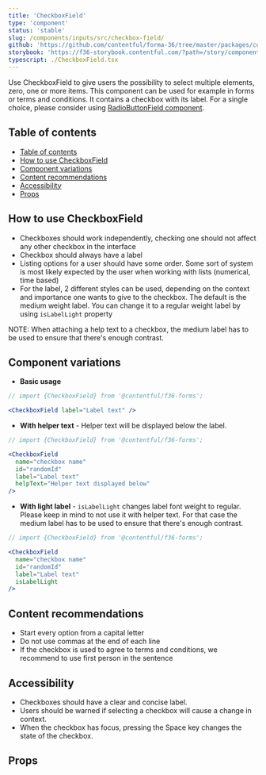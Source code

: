 ```yaml
---
title: 'CheckboxField'
type: 'component'
status: 'stable'
slug: /components/inputs/src/checkbox-field/
github: 'https://github.com/contentful/forma-36/tree/master/packages/components/inputs/src/checkbox-field'
storybook: 'https://f36-storybook.contentful.com/?path=/story/components-checkbox-field--overview'
typescript: ./CheckboxField.tsx
---
```


Use CheckboxField to give users the possibility to select multiple elements, zero, one or more items. This component can be used for example in forms or terms and conditions. It contains a checkbox with its label. For a single choice, please consider using [RadioButtonField component](https://f36.contentful.com/components/radio-button-field/).

## Table of contents

- [Table of contents](#table-of-contents)
- [How to use CheckboxField](#how-to-use-checkboxfield)
- [Component variations](#component-variations)
- [Content recommendations](#content-recommendations)
- [Accessibility](#accessibility)
- [Props](#props)

## How to use CheckboxField

- Checkboxes should work independently, checking one should not affect any other checkbox in the interface
- Checkbox should always have a label
- Listing options for a user should have some order. Some sort of system is most likely expected by the user when working with lists (numerical, time based)
- For the label, 2 different styles can be used, depending on the context and importance one wants to give to the checkbox. The default is the medium weight label. You can change it to a regular weight label by using `isLabelLight` property

NOTE: When attaching a help text to a checkbox, the medium label has to be used to ensure that there's enough contrast.

## Component variations

- **Basic usage**

```jsx
// import {CheckboxField} from '@contentful/f36-forms';

<CheckboxField label="Label text" />
```

- **With helper text** - Helper text will be displayed below the label.

```jsx
// import {CheckboxField} from '@contentful/f36-forms';

<CheckboxField
  name="checkbox name"
  id="randomId"
  label="Label text"
  helpText="Helper text displayed below"
/>
```

- **With light label** - `isLabelLight` changes label font weight to regular. Please keep in mind to not use it with helper text. For that case the medium label has to be used to ensure that there's enough contrast.

```jsx
// import {CheckboxField} from '@contentful/f36-forms';

<CheckboxField
  name="checkbox name"
  id="randomId"
  label="Label text"
  isLabelLight
/>
```

## Content recommendations

- Start every option from a capital letter
- Do not use commas at the end of each line
- If the checkbox is used to agree to terms and conditions, we recommend to use first person in the sentence

## Accessibility

- Checkboxes should have a clear and concise label.
- Users should be warned if selecting a checkbox will cause a change in context.
- When the checkbox has focus, pressing the Space key changes the state of the checkbox.

## Props


<Props of="CheckboxField" />

